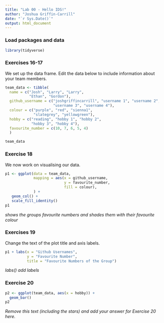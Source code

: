 ```yaml
---
title: "Lab 00 - Hello IDS!"
author: "Joshua Griffin-Carrill"
date: "`r Sys.Date()`"
output: html_document
---
```


### Load packages and data

```r
library(tidyverse) 
```

### Exercises 16-17

We set up the data frame. Edit the data below to include information about your team members.

```r
team_data <- tibble(
  name = c("Josh", "Larry", "Larry", 
           "Ethan", "Gordon"),
  github_username = c("joshgriffincarrill", "username 1", "username 2", 
                      "username 3", "username 4"), 
  colour = c("purple", "red", "sienna1", 
             "slategrey", "yellowgreen"),
  hobby = c("reading", "hobby 1", "hobby 2", 
            "hobby 3", "hobby 4"),
  favourite_number = c(10, 7, 6, 5, 4)
  )

team_data
```

### Exercise 18

We now work on visualising our data. 

```r
p1 <- ggplot(data = team_data, 
             mapping = aes(x = github_username, 
                           y = favourite_number,
                           fill = colour), 
             ) +
   geom_col() +
   scale_fill_identity()
p1
```


*shows the groups favourite numbers and shades them with their favourite colour*

### Exercises 19

Change the text of the plot title and axis labels.

```r
p1 + labs(x = "Github Usernames", 
          y = "Favourite Number",
          title = "Favourite Numbers of the Group")
```

*labs() add labels*

### Exercise 20

```r
p2 <- ggplot(team_data, aes(x = hobby)) +
  geom_bar()
p2
```

*Remove this text (including the stars) and add your answer for Exercise 20 here.*
